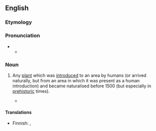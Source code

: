 ==English==

===Etymology===
{{confix|en|archaeo|phyte|t1=ancient; early|t2=plant}}

===Pronunciation===
* {{IPA|en|/ɑː(ɹ)ˈkiːəˌfaɪt/|/ˈɑː(ɹ)kiəˌfaɪt/}}
** {{audio|en|LL-Q1860 (eng)-Vealhurl-archaeophyte.wav|Audio (UK)}}

===Noun===
{{en-noun}}

# {{lb|en|botany}} Any [[plant]] which was [[introduced]] to an area by humans (or arrived naturally, but from an area in which it was present as a human introduction) and became naturalised before 1500 {{C.E.}} (but especially in [[prehistoric]] times).
#: {{ant|en|neophyte}}
#* {{quote-book|en|title=Alien Plants|author=Clive A. Stace|year=2015|passage=In the past, species now considered to be '''archaeophytes''' have been variously treated as native or alien, but in the twentieth century in Britain they were most often considered as mainly native, e.g. by Clapham et al. (1952), Dandy (1958).}}

====Translations====
{{trans-top}}
* Finnish: {{t+|fi|muinaistulokas}},  {{t+|fi|arkeofyytti}}
{{trans-mid}}
{{trans-bottom}}